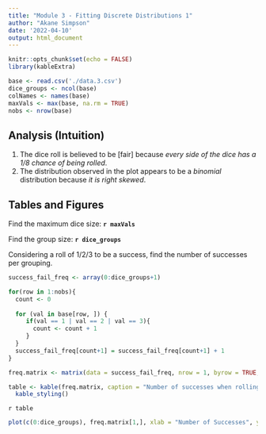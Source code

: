 ```yaml
---
title: "Module 3 - Fitting Discrete Distributions 1"
author: "Akane Simpson"
date: '2022-04-10'
output: html_document
---
```


```r
knitr::opts_chunk$set(echo = FALSE)
library(kableExtra)
```


```r
base <- read.csv('./data.3.csv')
dice_groups <- ncol(base)
colNames <- names(base)
maxVals <- max(base, na.rm = TRUE)
nobs <- nrow(base)
```

## Analysis (Intuition)

1. The dice roll is believed to be [fair] because _every side of the dice has a 1/8 chance of being rolled_.
2. The distribution observed in the plot appears to be a _binomial_ distribution because _it is right skewed_.

## Tables and Figures

Find the maximum dice size: __`r maxVals`__

Find the group size: __`r dice_groups`__


Considering a roll of 1/2/3 to be a success, find the number of successes per grouping.

```r
success_fail_freq <- array(0:dice_groups+1)

for(row in 1:nobs){
  count <- 0
  
  for (val in base[row, ]) {
     if(val == 1 | val == 2 | val == 3){
       count <- count + 1
     }
  }
  success_fail_freq[count+1] = success_fail_freq[count+1] + 1
}

freq.matrix <- matrix(data = success_fail_freq, nrow = 1, byrow = TRUE, dimnames = list(c("Frequency"), c(0:dice_groups)))

table <- kable(freq.matrix, caption = "Number of successes when rolling a 8 sided dice in groups of 9. ") %>%
  kable_styling()
```

`r table`

```r
plot(c(0:dice_groups), freq.matrix[1,], xlab = "Number of Successes", ylab = "Frequency", main = "Number of successes when rolling a 8 sided dice in groups of 9")
```
